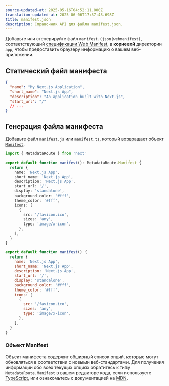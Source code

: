 ```yaml
---
source-updated-at: 2025-05-16T04:52:11.000Z
translation-updated-at: 2025-06-06T17:37:43.698Z
title: manifest.json
description: Справочник API для файла manifest.json.
---
```


Добавьте или сгенерируйте файл `manifest.(json|webmanifest)`, соответствующий [спецификации Web Manifest](https://developer.mozilla.org/docs/Web/Manifest), в **корневой** директории `app`, чтобы предоставить браузеру информацию о вашем веб-приложении.

## Статический файл манифеста

```json filename="app/manifest.json | app/manifest.webmanifest"
{
  "name": "My Next.js Application",
  "short_name": "Next.js App",
  "description": "An application built with Next.js",
  "start_url": "/"
  // ...
}
```

## Генерация файла манифеста

Добавьте файл `manifest.js` или `manifest.ts`, который возвращает объект [`Manifest`](#manifest-object).

```ts filename="app/manifest.ts" switcher
import { MetadataRoute } from 'next'

export default function manifest(): MetadataRoute.Manifest {
  return {
    name: 'Next.js App',
    short_name: 'Next.js App',
    description: 'Next.js App',
    start_url: '/',
    display: 'standalone',
    background_color: '#fff',
    theme_color: '#fff',
    icons: [
      {
        src: '/favicon.ico',
        sizes: 'any',
        type: 'image/x-icon',
      },
    ],
  }
}
```

```js filename="app/manifest.js" switcher
export default function manifest() {
  return {
    name: 'Next.js App',
    short_name: 'Next.js App',
    description: 'Next.js App',
    start_url: '/',
    display: 'standalone',
    background_color: '#fff',
    theme_color: '#fff',
    icons: [
      {
        src: '/favicon.ico',
        sizes: 'any',
        type: 'image/x-icon',
      },
    ],
  }
}
```

### Объект Manifest

Объект манифеста содержит обширный список опций, которые могут обновляться в соответствии с новыми веб-стандартами. Для получения информации обо всех текущих опциях обратитесь к типу `MetadataRoute.Manifest` в вашем редакторе кода, если используете [TypeScript](https://nextjs.org/docs/app/building-your-application/configuring/typescript#typescript-plugin), или ознакомьтесь с документацией на [MDN](https://developer.mozilla.org/docs/Web/Manifest).